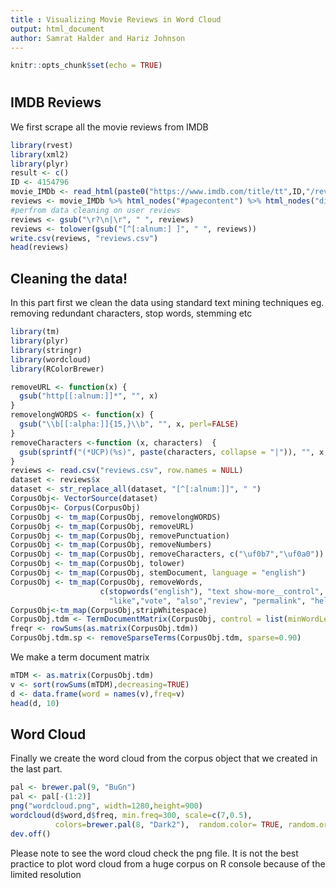 ```yaml
---
title : Visualizing Movie Reviews in Word Cloud
output: html_document
author: Samrat Halder and Hariz Johnson
---
```


```r
knitr::opts_chunk$set(echo = TRUE)
```
# 
## IMDB Reviews
We first scrape all the movie reviews from IMDB 
```r
library(rvest)
library(xml2)
library(plyr)
result <- c()
ID <- 4154796
movie_IMDb <- read_html(paste0("https://www.imdb.com/title/tt",ID,"/reviews?ref_=tt_urv"))
reviews <- movie_IMDb %>% html_nodes("#pagecontent") %>% html_nodes("div.content") %>% html_text()
#perfrom data cleaning on user reviews
reviews <- gsub("\r?\n|\r", " ", reviews) 
reviews <- tolower(gsub("[^[:alnum:] ]", " ", reviews))
write.csv(reviews, "reviews.csv")
head(reviews)
```
## Cleaning the data!
In this part first we clean the data using standard text mining techniques eg. removing redundant characters, stop words, stemming etc

```r
library(tm)
library(plyr)
library(stringr)
library(wordcloud)
library(RColorBrewer)

removeURL <- function(x) {
  gsub("http[[:alnum:]]*", "", x)
}
removelongWORDS <- function(x) {
  gsub("\\b[[:alpha:]]{15,}\\b", "", x, perl=FALSE)
}
removeCharacters <-function (x, characters)  {
  gsub(sprintf("(*UCP)(%s)", paste(characters, collapse = "|")), "", x, perl = FALSE)
}
reviews <- read.csv("reviews.csv", row.names = NULL)
dataset <- reviews$x
dataset <- str_replace_all(dataset, "[^[:alnum:]]", " ")
CorpusObj<- VectorSource(dataset)
CorpusObj<- Corpus(CorpusObj)
CorpusObj <- tm_map(CorpusObj, removelongWORDS)
CorpusObj <- tm_map(CorpusObj, removeURL)
CorpusObj <- tm_map(CorpusObj, removePunctuation)
CorpusObj <- tm_map(CorpusObj, removeNumbers) 
CorpusObj <- tm_map(CorpusObj, removeCharacters, c("\uf0b7","\uf0a0"))
CorpusObj <- tm_map(CorpusObj, tolower)
CorpusObj <- tm_map(CorpusObj, stemDocument, language = "english") 
CorpusObj <- tm_map(CorpusObj, removeWords, 
                    c(stopwords("english"), "text show-more__control", "movi",
                      "like","vote", "also","review", "permalink", "help", "stori","charact")) 
CorpusObj<-tm_map(CorpusObj,stripWhitespace)
CorpusObj.tdm <- TermDocumentMatrix(CorpusObj, control = list(minWordLength = 3)) 
freqr <- rowSums(as.matrix(CorpusObj.tdm))
CorpusObj.tdm.sp <- removeSparseTerms(CorpusObj.tdm, sparse=0.90) 
```

We make a term document matrix

```r
mTDM <- as.matrix(CorpusObj.tdm)
v <- sort(rowSums(mTDM),decreasing=TRUE)
d <- data.frame(word = names(v),freq=v)
head(d, 10)
```

## Word Cloud

Finally we create the word cloud from the corpus object that we created in the last part.

```r
pal <- brewer.pal(9, "BuGn")
pal <- pal[-(1:2)]
png("wordcloud.png", width=1280,height=900)
wordcloud(d$word,d$freq, min.freq=300, scale=c(7,0.5),
          colors=brewer.pal(8, "Dark2"),  random.color= TRUE, random.order = FALSE)
dev.off()
```

Please note to see the word cloud check the png file. It is not the best practice to plot word cloud from a huge corpus on R console because of the limited resolution